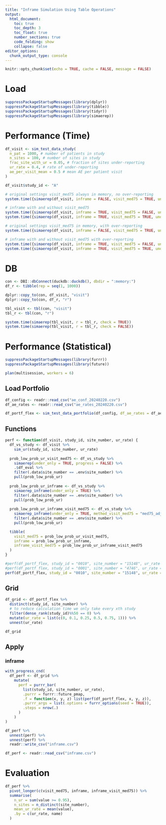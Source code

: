 ```yaml
---
title: "Inframe Simulation Using Table Operations"
output:
  html_document:
    toc: true
    toc_depth: 3
    toc_float: true
    number_sections: true
    code_folding: show
    collapse: false
editor_options:
  chunk_output_type: console
---
```


```r
knitr::opts_chunk$set(echo = TRUE, cache = FALSE, message = FALSE)
```

# Load
```r
suppressPackageStartupMessages(library(dplyr))
suppressPackageStartupMessages(library(tibble))
suppressPackageStartupMessages(library(tidyr))
suppressPackageStartupMessages(library(simaerep))
```

# Performance (Time)

```r
df_visit <- sim_test_data_study(
  n_pat = 1000, # number of patients in study
  n_sites = 100, # number of sites in study
  frac_site_with_ur = 0.05, # fraction of sites under-reporting
  ur_rate = 0.4, # rate of under-reporting
  ae_per_visit_mean = 0.5 # mean AE per patient visit
)

df_visit$study_id <- "A"

# original settings visit_med75 always in memory, no over-reporting
system.time({simaerep(df_visit, inframe = FALSE, visit_med75 = TRUE, under_only = TRUE, progress = FALSE)})

# inframe with and without visit_med75
system.time({simaerep(df_visit, inframe = TRUE, visit_med75 = FALSE, under_only = TRUE)})
system.time({simaerep(df_visit, inframe = TRUE, visit_med75 = TRUE, under_only = TRUE)})

# original settings visit_med75 in memory, with over-reporting
system.time({simaerep(df_visit, inframe = FALSE, visit_med75 = TRUE, under_only = FALSE, progress = FALSE)})

# inframe with and without visit_med75 with over-reporting
system.time({simaerep(df_visit, inframe = TRUE, visit_med75 = FALSE, under_only = FALSE)})
system.time({simaerep(df_visit, inframe = TRUE, visit_med75 = TRUE, under_only = FALSE)})

```

# DB

```r
con <- DBI::dbConnect(duckdb::duckdb(), dbdir = ":memory:")
df_r <- tibble(rep = seq(1, 1000))

dplyr::copy_to(con, df_visit, "visit")
dplyr::copy_to(con, df_r, "r")

tbl_visit <- tbl(con, "visit")
tbl_r <- tbl(con, "r")

system.time(simaerep(tbl_visit, r = tbl_r, check = TRUE))
system.time(simaerep(tbl_visit, r = tbl_r, check = FALSE))

```

# Performance (Statistical)

```r
suppressPackageStartupMessages(library(furrr))
suppressPackageStartupMessages(library(future))

plan(multisession, workers = 6)
```


## Load Portfolio

```r
df_config <- readr::read_csv("ae_conf_20240220.csv")
df_ae_rates <- readr::read_csv("ae_rates_20240220.csv")

df_portf_flex <- sim_test_data_portfolio(df_config, df_ae_rates = df_ae_rates, parallel = TRUE, progress = TRUE)
```

## Functions


```r
perf <- function(df_visit, study_id, site_number, ur_rate) {
  df_vs_study <- df_visit %>%
    sim_ur(study_id, site_number, ur_rate)
  
  prob_low_prob_ur_visit_med75 <- df_vs_study %>%
    simaerep(under_only = TRUE, progress = FALSE) %>%
    .$df_eval %>%
    filter(.data$site_number == .env$site_number) %>%
    pull(prob_low_prob_ur)
  
  prob_low_prob_ur_inframe <- df_vs_study %>%
    simaerep_inframe(under_only = TRUE) %>%
    filter(.data$site_number == .env$site_number) %>%
    pull(prob_low_prob_ur)
  
  prob_low_prob_ur_inframe_visit_med75 <- df_vs_study %>%
    simaerep_inframe(under_only = TRUE, method_visit_med75 = "med75_adj") %>%
    filter(.data$site_number == .env$site_number) %>%
    pull(prob_low_prob_ur)

  tibble(
    visit_med75 = prob_low_prob_ur_visit_med75,
    inframe = prob_low_prob_ur_inframe,
    inframe_visit_med75 = prob_low_prob_ur_inframe_visit_med75
  )
}

#perf(df_portf_flex, study_id = "0010", site_number = "15148", ur_rate = 1)
#perf(df_portf_flex, study_id = "0001", site_number = "4746", ur_rate = 0.75)
perf(df_portf_flex, study_id = "0010", site_number = "15148", ur_rate = 1)

```


## Grid

```r
df_grid <- df_portf_flex %>%
  distinct(study_id, site_number) %>%
  # to reduce calculation time we only take every xth study
  filter(dense_rank(study_id)%%50 == 0) %>%
  mutate(ur_rate = list(c(0, 0.1, 0.25, 0.5, 0.75, 1))) %>%
  unnest(ur_rate)

df_grid
```

## Apply

### inframe

```r
with_progress_cnd(
  df_perf <- df_grid %>%
    mutate(
      perf = purrr_bar(
        list(study_id, site_number, ur_rate),
        .purrr = furrr::future_pmap,
        .f = function(x, y, z) list(perf(df_portf_flex, x, y, z)),
        .purrr_args = list(.options = furrr_options(seed = TRUE)),
        .steps = nrow(.)
      )
    )
)

df_perf %>%
  unnest(perf) %>%
  unnest(perf) %>%
  readr::write_csv("inframe.csv")
```

```r
df_perf <- readr::read_csv("inframe.csv")
```

# Evaluation

```r
df_perf %>%
  pivot_longer(c(visit_med75, inframe, inframe_visit_med75)) %>%
  summarise(
    n_ur = sum(value >= 0.95),
    n_sites = n_distinct(site_number),
    mean_ur_rate = mean(value),
    .by = c(ur_rate, name)
  )
```

